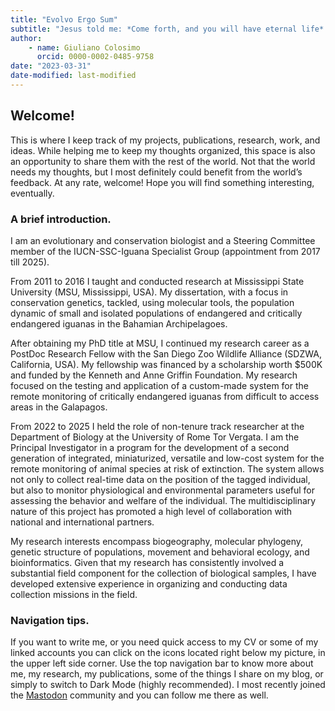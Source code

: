 ```yaml
---
title: "Evolvo Ergo Sum"
subtitle: "Jesus told me: *Come forth, and you will have eternal life*! I came fifth, and I got a toaster!"
author:
    - name: Giuliano Colosimo
      orcid: 0000-0002-0485-9758
date: "2023-03-31"
date-modified: last-modified
---
```


## Welcome!

This is where I keep track of my projects, publications, research, work, and ideas. While helping me to keep my thoughts organized, this space is also an opportunity to share them with the rest of the world. Not that the world needs my thoughts, but I most definitely could benefit from the world's feedback. At any rate, welcome! Hope you will find something interesting, eventually.

### A brief introduction.

I am an evolutionary and conservation biologist and a Steering Committee member of the IUCN-SSC-Iguana Specialist Group (appointment from 2017 till 2025).

From 2011 to 2016 I taught and conducted research at Mississippi State University (MSU, Mississippi, USA). My dissertation, with a focus in conservation genetics, tackled, using molecular tools, the population dynamic of small and isolated populations of endangered and critically endangered iguanas in the Bahamian Archipelagoes.

After obtaining my PhD title at MSU, I continued my research career as a PostDoc Research Fellow with the San Diego Zoo Wildlife Alliance (SDZWA, California, USA). My fellowship was financed by a scholarship worth $500K and funded by the Kenneth and Anne Griffin Foundation. My research focused on the testing and application of a custom-made system for the remote monitoring of critically endangered iguanas from difficult to access areas in the Galapagos.

From 2022 to 2025 I held the role of non-tenure track researcher at the Department of Biology at the University of Rome Tor Vergata. I am the Principal Investigator in a program for the development of a second generation of integrated, miniaturized, versatile and low-cost system for the remote monitoring of animal species at risk of extinction. The system allows not only to collect real-time data on the position of the tagged individual, but also to monitor physiological and environmental parameters useful for assessing the behavior and welfare of the individual. The multidisciplinary nature of this project has promoted a high level of collaboration with national and international partners.

My research interests encompass biogeography, molecular phylogeny, genetic structure of populations, movement and behavioral ecology, and bioinformatics. Given that my research has consistently involved a substantial field component for the collection of biological samples, I have developed extensive experience in organizing and conducting data collection missions in the field.


### Navigation tips.

If you want to write me, or you need quick access to my CV or some of my linked accounts you can click on the icons located right below my picture, in the upper left side corner. Use the top navigation bar to know more about me, my research, my publications, some of the things I share on my blog, or simply to switch to Dark Mode (highly recommended). I most recently joined the <a rel="me" href="https://mastodon.social/@cinghio">Mastodon</a> community and you can follow me there as well.




